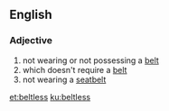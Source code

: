 ==English==

===Adjective===
{{en-adj|-}}
# not wearing or not possessing a [[belt]]
# which doesn't require a [[belt]]
# not wearing a [[seatbelt]]

[[et:beltless]]
[[ku:beltless]]